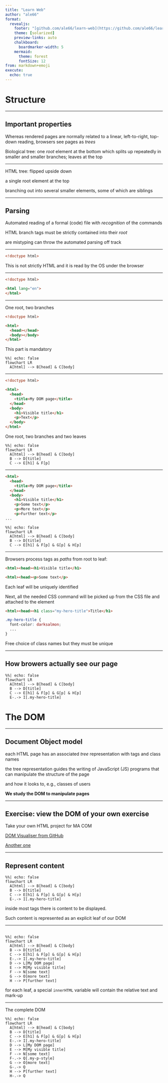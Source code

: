 ```yaml
---
title: "Learn Web"
author: "ale66"
format: 
  revealjs:
    footer: "[github.com/ale66/learn-web](https://github.com/ale66/learn-web)&nbsp;&nbsp;&nbsp;"
    theme: [solarized]
    preview-links: auto
    chalkboard: 
      boardmarker-width: 5
    mermaid:
      theme: forest
      fontSize: 12
from: markdown+emoji
execute:
  echo: true
---
```


# Structure


---

## Important properties

Whereas rendered pages are normally related to a linear, left-to-right, top-down reading, browsers see pages as *trees*

Biological tree: one *root* element at the bottom which splits up repeatedly in smaller and smaller branches; leaves at the top


---

HTML tree: flipped upside down

a single root element at the top

branching out into several smaller elements, some of which are siblings


---

## Parsing

Automated reading of a formal (code) file with *recognition* of the commands

HTML branch tags must be strictly contained into their *root*

are mistyping can throw the automated parsing off track


---


```html
<!doctype html>
```

This is not strictly HTML and it is read by the OS under the browser

---

```html
<!doctype html>

<html lang="en">
</html>
```

---

One root, two branches

```html
<!doctype html>

<html>
  <head></head>
  <body></body>
</html>
```

This part is mandatory

```mermaid
%%| echo: false
flowchart LR
  A[html] --> B[head] & C[body]
```

---

```html
<!doctype html>

<html>
  <head>
    <title>My DOM page</title>
  </head>
  <body>
    <h1>Visible title</h1>
    <p>Text</p>
  </body>
</html>
```

One root, two branches and two leaves

```mermaid
%%| echo: false
flowchart LR
  A[html] --> B[head] & C[body]
  B --> D[title]
  C --> E[h1] & F[p]
```


---

```html
<html>
  <head>
    <title>My DOM page</title>
  </head>
  <body>
    <h1>Visible title</h1>
    <p>Some text</p>
    <p>More text</p>
    <p>Further text</p>
...
```

```mermaid
%%| echo: false
flowchart LR
  A[html] --> B[head] & C[body]
  B --> D[title]
  C --> E[h1] & F[p] & G[p] & H[p]
```


---

Browsers process tags as *paths* from root to leaf:

```html
<html><head><h1>Visible title</h1>
```

```html
<html><head><p>Some text</p>
```

Each leaf will be uniquely identified

Next, all the needed CSS command will be picked up from the CSS file and attached to the element

```html
<html><head><h1 class="my-hero-title">Title</h1>
```

```css
.my-hero-title {
  font-color: darksalmon;
  ...
}
```

Free choice of class names but they must be unique


---

## How browers actually see our page 


```mermaid
%%| echo: false
flowchart LR
  A[html] --> B[head] & C[body]
  B --> D[title]
  C --> E[h1] & F[p] & G[p] & H[p]
  E-.-> I[.my-hero-title]
```




# The DOM 


---

## Document Object model

each HTML page has an associated *tree* representation with tags and class names

the tree representation guides the writing of JavaScript (JS) programs that can manipulate the structure of the page 

and how it looks to, e.g., classes of users

__We study the DOM to manipulate pages__


---

## Exercise: view the DOM of your own exercise

Take your own HTML project for MA COM

[DOM Visualiser from GitHub](https://codu-code.github.io/dom-visualizer/index.html)

[Another one](http://bioub.github.io/dom-visualizer/)

---

## Represent content


```mermaid
%%| echo: false
flowchart LR
  A[html] --> B[head] & C[body]
  B --> D[title]
  C --> E[h1] & F[p] & G[p] & H[p]
  E-.-> I[.my-hero-title]
```

inside most tags there is content to be displayed.

Such content is represented as an explicit leaf of our DOM


---

##

```mermaid
%%| echo: false
flowchart LR
  A[html] --> B[head] & C[body]
  B --> D[title]
  C --> E[h1] & F[p] & G[p] & H[p]
  E-.-> I[.my-hero-title]
  D --> L[My DOM page]
  E --> M[My visible title]
  F --> N[some text]
  G --> O[more text]
  H --> P[further text]
```

for each leaf, a special ``innerHTML`` variable will contain the relative text and mark-up


---

The complete DOM

```mermaid
%%| echo: false
flowchart LR
  A[html] --> B[head] & C[body]
  B --> D[title]
  C --> E[h1] & F[p] & G[p] & H[p]
  E-.-> I[.my-hero-title]
  D --> L[My DOM page]
  E --> M[My visible title]
  F --> N[some text]
  F-.-> Q[.my-p-style]
  G --> O[more text]
  G-.-> Q
  H --> P[further text]
  H-.-> Q
```
